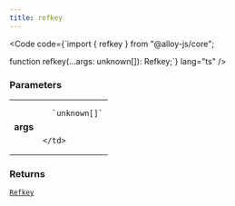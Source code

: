 ```yaml
---
title: refkey
---
```







<Code code={`import { refkey } from "@alloy-js/core";

function refkey(...args: unknown[]): Refkey;`} lang="ts" />

### Parameters

<table>
  <tr>
    <td style="text-align: right;font-weight: bold;">args</td>
    <td>
    
      `unknown[]`
      
      
    </td>
  </tr>
</table>



### Returns

<code><a href="../../types/refkey/">Refkey</a></code>









